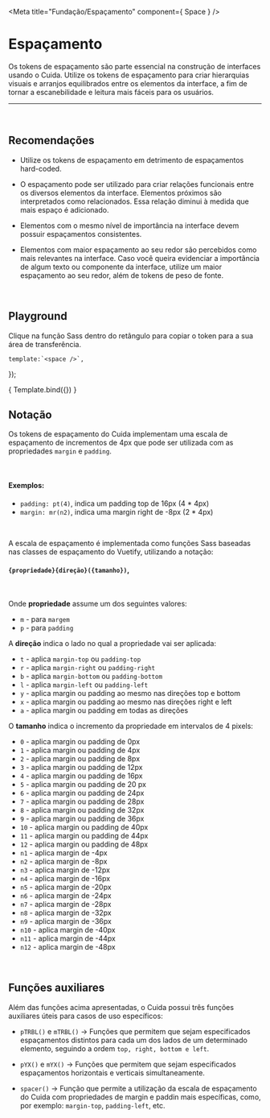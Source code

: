 
<Meta title="Fundação/Espaçamento" component={ Space } />

# Espaçamento

Os tokens de espaçamento são parte essencial na construção de
interfaces usando o Cuida. Utilize os tokens de espaçamento para 
criar hierarquias visuais e arranjos equilibrados entre os
elementos da interface, a fim de tornar a escanebilidade e 
leitura mais fáceis para os usuários.

<hr />
<br />

## Recomendações

- Utilize os tokens de espaçamento em detrimento de espaçamentos hard-coded.

- O espaçamento pode ser utilizado para criar relações funcionais entre os
diversos elementos da interface. Elementos próximos são interpretados como
relacionados. Essa relação diminui à medida que mais espaço é adicionado.

- Elementos com o mesmo nível de importância na interface devem possuir espaçamentos consistentes.

- Elementos com maior espaçamento ao seu redor são percebidos como mais relevantes na interface. 
Caso você queira evidenciar a importância de algum texto ou componente da interface,
utilize um maior espaçamento ao seu redor, além de tokens de peso de fonte.


<br />

## Playground

Clique na função Sass dentro do retângulo para copiar o token para a sua área de transferência.

	template:`<space />`,
});

<Story name="escala">
	{ Template.bind({}) }
</Story>

<br />

## Notação

Os tokens de espaçamento do Cuida implementam uma escala de espaçamento de incrementos de 4px que pode ser utilizada com as propriedades `margin` e `padding`.

<br />

#### Exemplos: 
- `padding: pt(4)`, indica um padding top de 16px (4 * 4px)
- `margin: mr(n2)`, indica uma margin right de -8px (2 * 4px)

<br />

A escala de espaçamento é implementada como funções Sass baseadas nas classes de espaçamento do Vuetify, utilizando a notação:

#### `{propriedade}{direção}({tamanho})`,

<br />

Onde <strong>propriedade</strong> assume um dos seguintes valores:

- `m` - para `margem`
- `p` - para `padding`

A <strong>direção</strong> indica o lado no qual a propriedade vai ser aplicada:

- `t` - aplica `margin-top` ou `padding-top`
- `r` - aplica `margin-right` ou `padding-right`
- `b` - aplica `margin-bottom` ou `padding-bottom`
- `l` - aplica `margin-left` ou `padding-left`
- `y` - aplica margin ou padding ao mesmo nas direções top e bottom
- `x` - aplica margin ou padding ao mesmo nas direções right e left
- `a` - aplica margin ou padding em todas as direções

O <strong>tamanho</strong> indica o incremento da propriedade em intervalos de 4 pixels:

- `0` - aplica margin ou padding de 0px
- `1` - aplica margin ou padding de 4px
- `2` - aplica margin ou padding de 8px
- `3` - aplica margin ou padding de 12px
- `4` - aplica margin ou padding de 16px
- `5` - aplica margin ou padding de 20 px
- `6` - aplica margin ou padding de 24px
- `7` - aplica margin ou padding de 28px
- `8` - aplica margin ou padding de 32px
- `9` - aplica margin ou padding de 36px
- `10` - aplica margin ou padding de 40px
- `11` - aplica margin ou padding de 44px
- `12` - aplica margin ou padding de 48px
- `n1` - aplica margin de -4px
- `n2` - aplica margin de -8px
- `n3` - aplica margin de -12px
- `n4` - aplica margin de -16px
- `n5` - aplica margin de -20px
- `n6` - aplica margin de -24px
- `n7` - aplica margin de -28px
- `n8` - aplica margin de -32px
- `n9` - aplica margin de -36px
- `n10` - aplica margin de -40px
- `n11` - aplica margin de -44px
- `n12` - aplica margin de -48px

<br />

## Funções auxiliares

Além das funções acima apresentadas, o Cuida possui três funções auxiliares úteis para casos de uso específicos:

- `pTRBL()` e `mTRBL()` -> Funções que permitem que sejam especificados espaçamentos distintos para 
cada um dos lados de um determinado elemento, seguindo a ordem `top, right, bottom e left`.

- `pYX()` e `mYX()` -> Funções que permitem que sejam especificados espaçamentos horizontais e verticais simultaneamente.
- `spacer()` -> Função que permite a utilização da escala de espaçamento do Cuida com propriedades de margin
e paddin mais específicas, como, por exemplo: `margin-top`, `padding-left`, etc.